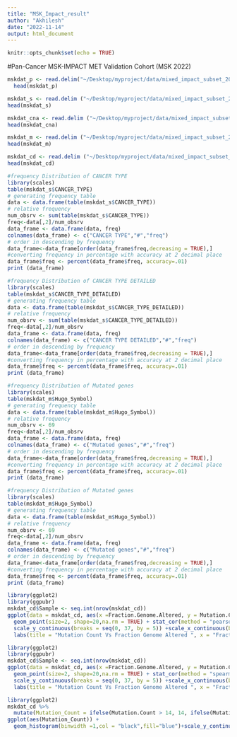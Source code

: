 ---
title: "MSK_Impact_result"
author: "Akhilesh"
date: "2022-11-14"
output: html_document
---

```{r setup, include=FALSE}
knitr::opts_chunk$set(echo = TRUE)
```

#Pan-Cancer MSK-IMPACT MET Validation Cohort (MSK 2022)
```{r}
mskdat_p <- read.delim("~/Desktop/myproject/data/mixed_impact_subset_2022/data_clinical_patient.txt",header=TRUE,stringsAsFactor = TRUE,comment.char = "#")
  head(mskdat_p)
```
```{r}
mskdat_s <- read.delim ("~/Desktop/myproject/data/mixed_impact_subset_2022/data_clinical_sample.txt",header=TRUE,stringsAsFactor = TRUE,comment.char = "#")
head(mskdat_s)
```
```{r}
mskdat_cna <- read.delim ("~/Desktop/myproject/data/mixed_impact_subset_2022/data_cna.txt",header=TRUE,stringsAsFactor = TRUE,comment.char = "#")
head(mskdat_cna)
```
```{r}
mskdat_m <- read.delim ("~/Desktop/myproject/data/mixed_impact_subset_2022/data_mutations.txt",header=TRUE,stringsAsFactor = TRUE,comment.char = "#")
head(mskdat_m)
```
```{r}
mskdat_cd <- read.delim ("~/Desktop/myproject/data/mixed_impact_subset_2022_clinical_data.txt",header=TRUE,stringsAsFactor = TRUE,comment.char = "#")
head(mskdat_cd)
```


```{r}
#frequency Distribution of CANCER TYPE
library(scales)
table(mskdat_s$CANCER_TYPE)
# generating frequency table
data <- data.frame(table(mskdat_s$CANCER_TYPE))
# relative frequency
num_obsrv <- sum(table(mskdat_s$CANCER_TYPE))
freq<-data[,2]/num_obsrv
data_frame <- data.frame(data, freq)
colnames(data_frame) <- c("CANCER TYPE","#","freq")
# order in descending by frequency
data_frame<-data_frame[order(data_frame$freq,decreasing = TRUE),]
#converting frequency in percentage with accuracy at 2 decimal place 
data_frame$freq <- percent(data_frame$freq, accuracy=.01)
print (data_frame)
```


```{r}
#frequency Distribution of CANCER TYPE DETAILED
library(scales)
table(mskdat_s$CANCER_TYPE_DETAILED)
# generating frequency table
data <- data.frame(table(mskdat_s$CANCER_TYPE_DETAILED))
# relative frequency
num_obsrv <- sum(table(mskdat_s$CANCER_TYPE_DETAILED))
freq<-data[,2]/num_obsrv
data_frame <- data.frame(data, freq)
colnames(data_frame) <- c("CANCER TYPE DETAILED","#","freq")
# order in descending by frequency
data_frame<-data_frame[order(data_frame$freq,decreasing = TRUE),]
#converting frequency in percentage with accuracy at 2 decimal place 
data_frame$freq <- percent(data_frame$freq, accuracy=.01)
print (data_frame)
```

```{r}
#frequency Distribution of Mutated genes
library(scales)
table(mskdat_m$Hugo_Symbol)
# generating frequency table
data <- data.frame(table(mskdat_m$Hugo_Symbol))
# relative frequency
num_obsrv <- 69
freq<-data[,2]/num_obsrv
data_frame <- data.frame(data, freq)
colnames(data_frame) <- c("Mutated genes","#","freq")
# order in descending by frequency
data_frame<-data_frame[order(data_frame$freq,decreasing = TRUE),]
#converting frequency in percentage with accuracy at 2 decimal place 
data_frame$freq <- percent(data_frame$freq, accuracy=.01)
print (data_frame)
```
```{r}
#frequency Distribution of Mutated genes
library(scales)
table(mskdat_m$Hugo_Symbol)
# generating frequency table
data <- data.frame(table(mskdat_m$Hugo_Symbol))
# relative frequency
num_obsrv <- 69
freq<-data[,2]/num_obsrv
data_frame <- data.frame(data, freq)
colnames(data_frame) <- c("Mutated genes","#","freq")
# order in descending by frequency
data_frame<-data_frame[order(data_frame$freq,decreasing = TRUE),]
#converting frequency in percentage with accuracy at 2 decimal place 
data_frame$freq <- percent(data_frame$freq, accuracy=.01)
print (data_frame)
```


```{r}
library(ggplot2)
library(ggpubr)
mskdat_cd$Sample <- seq.int(nrow(mskdat_cd))
ggplot(data = mskdat_cd, aes(x =Fraction.Genome.Altered, y = Mutation.Count,color=Sample,na.rm = TRUE)) + 
  geom_point(size=2, shape=20,na.rm = TRUE) + stat_cor(method = "pearson",label.sep=" Pearson Correlation Coef.,",cor.coef.name = "R",na.rm = TRUE)+
  scale_y_continuous(breaks = seq(0, 37, by = 5)) +scale_x_continuous(breaks = seq(0, 1, by = .1))+
  labs(title = "Mutation Count Vs Fraction Genome Altered ", x = "Fraction Genome Altered", y = "Mutation Count")
```
```{r}
library(ggplot2)
library(ggpubr)
mskdat_cd$Sample <- seq.int(nrow(mskdat_cd))
ggplot(data = mskdat_cd, aes(x =Fraction.Genome.Altered, y = Mutation.Count,color=Sample,na.rm = TRUE)) + 
  geom_point(size=2, shape=20,na.rm = TRUE) + stat_cor(method = "spearman",label.sep=" Spearman Correlation Coef.,", cor.coef.name ="rho",na.rm = TRUE)+
  scale_y_continuous(breaks = seq(0, 37, by = 5)) +scale_x_continuous(breaks = seq(0, 1, by = .1))+
  labs(title = "Mutation Count Vs Fraction Genome Altered ", x = "Fraction Genome Altered", y = "Mutation Count")
```


```{r}

library(ggplot2)
mskdat_cd %>% 
  mutate(Mutation_Count = ifelse(Mutation.Count > 14, 14, ifelse(Mutation.Count <= 2, 2, Mutation.Count))) %>% 
ggplot(aes(Mutation_Count)) + 
  geom_histogram(binwidth =1,col = "black",fill="blue")+scale_y_continuous(breaks = seq(2, 12, by = 2)) +scale_x_continuous(breaks = seq(2, 15, by = 1))+ labs(title = "Mutation Count")
```


